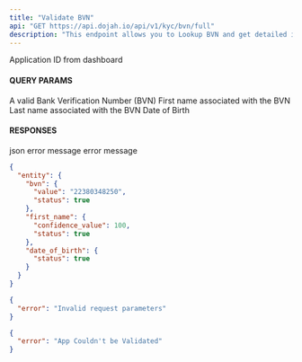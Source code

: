 ```yaml
---
title: "Validate BVN"
api: "GET https://api.dojah.io/api/v1/kyc/bvn/full"
description: "This endpoint allows you to Lookup BVN and get detailed information on the BVN Identity"
---
```


<ParamField header="AppId" type="string" required>
  Application ID from dashboard
</ParamField>

#### QUERY PARAMS

<ParamField query="bvn" type="string" required>
  A valid Bank Verification Number (BVN)
</ParamField>

<ParamField query="first_name" type="string" required>
  First name associated with the BVN
</ParamField>

<ParamField query="last_name" type="string" required>
  Last name associated with the BVN
</ParamField>

<ParamField query="dob" type="string" default="YYYY-MM-DD" required>
  Date of Birth
</ParamField>



#### RESPONSES

<ResponseField name="200" type="json">
 json
</ResponseField>

<ResponseField name="400" type="Object">
  <Expandable title="properties">
    <ResponseField name="error" type="string">
      error message
    </ResponseField>

  </Expandable>
</ResponseField>

<ResponseField name="401" type="Object">
  <Expandable title="properties">
    <ResponseField name="error" type="string">
      error message
    </ResponseField>

  </Expandable>
</ResponseField>


<ResponseExample>

```json 200
{
  "entity": {
    "bvn": {
      "value": "22380348250",
      "status": true
    },
    "first_name": {
      "confidence_value": 100,
      "status": true
    },
    "date_of_birth": {
      "status": true
    }
  }
}
```

```json 400
{
  "error": "Invalid request parameters"
}
```

```json 401
{
  "error": "App Couldn't be Validated"
}
```


</ResponseExample>
